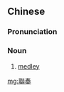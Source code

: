 {{also|联奏}}
==Chinese==
{{zh-forms|s=联奏}}

===Pronunciation===
{{zh-pron
|m=liánzòu
|cat=n
}}

===Noun===
{{zh-noun}}

# {{lb|zh|music}} [[medley]]

[[mg:聯奏]]
